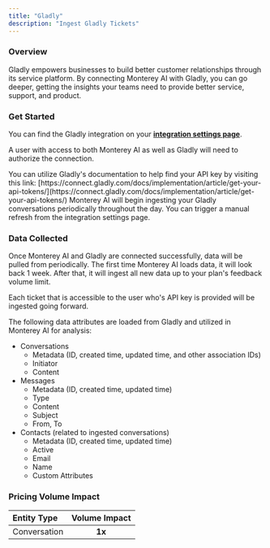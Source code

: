 ```yaml
---
title: "Gladly"
description: "Ingest Gladly Tickets"
---
```


### Overview

Gladly empowers businesses to build better customer relationships through its service platform. By connecting Monterey AI with Gladly, you can go deeper, getting the insights your teams need to provide better service, support, and product.

### Get Started

You can find the Gladly integration on your **[integration settings page](https://app.monterey.ai/w/default/settings/integrations/gladly)**.

A user with access to both Monterey AI as well as Gladly will need to authorize the connection.

<Steps>
  <Step title='Go to "Settings"' />
  <Step title='Click "Integrations" in the navigation menu' />
  <Step title='Click "Gladly"' />
  <Step title="Enter your username from Gladly" />
  <Step title='Enter your subdomain, e.g. if your Gladly domain is "mycompany.gladly.com", enter "mycompany"' />
  <Step title="Enter your API key, which can be found in your Gladly account settings">
    You can utilize Gladly's documentation to help find your API key by visiting
    this link:
    [https://connect.gladly.com/docs/implementation/article/get-your-api-tokens/](https://connect.gladly.com/docs/implementation/article/get-your-api-tokens/)
  </Step>
  <Step title="Once confirmed, you are complete.">
    Monterey AI will begin ingesting your Gladly conversations periodically
    throughout the day. You can trigger a manual refresh from the integration
    settings page.
  </Step>
</Steps>

### Data Collected

Once Monterey AI and Gladly are connected successfully, data will be pulled from periodically. The first time Monterey AI loads data, it will look back 1 week. After that, it will ingest all new data up to your plan's feedback volume limit.

Each ticket that is accessible to the user who's API key is provided will be ingested going forward.

The following data attributes are loaded from Gladly and utilized in Monterey AI for analysis:

- Conversations
  - Metadata (ID, created time, updated time, and other association IDs)
  - Initiator
  - Content
- Messages
  - Metadata (ID, created time, updated time)
  - Type
  - Content
  - Subject
  - From, To
- Contacts (related to ingested conversations)
  - Metadata (ID, created time, updated time)
  - Active
  - Email
  - Name
  - Custom Attributes

### Pricing Volume Impact

| Entity Type  | Volume Impact |
| :----------- | :-----------: |
| Conversation |    **1x**     |
